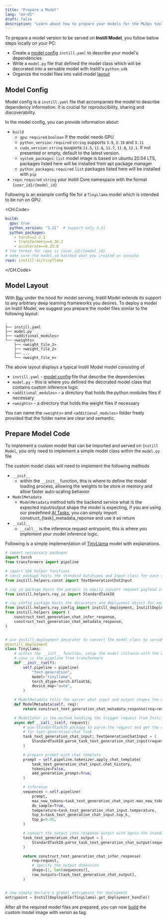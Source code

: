 ```yaml
---
title: "Prepare a Model"
lang: "en-US"
draft: false
description: "Learn about how to prepare your models for the MLOps tool Instill Model https://github.com/instill-ai/model"
---
```


To prepare a model version to be served on **Instill Model**, you follow below steps locally on your PC:

- Create a [model config](#model-config) `instill.yaml` to describe your model's dependencies
- Write a `model.py` file that defined the model class which will be decorated into a servable model with Instill's `python-sdk`
- Organize the model files into valid model [layout](#model-layout)

## Model Config

Model config is a `instill.yaml` file that accompanies the model to describe dependency information. It is crucial for reproducibility, sharing and discoverability.

In the model config, you can provide information about:

- `build`
  - `gpu`: `required` `boolean` If the model needs GPU
  - `python_version`: `required` `string` supports `3.9`, `3.10` and `3.11`
  - `cuda_version`: `string` suuports `11.5`, `11.6`, `11.7`, `11.8`, `12.1`. If not presented or empty, default to the latest version.
  - `system_packages`: `list` model image is based on ubuntu 20.04 LTS, packages listed here will be installed from apt package manager
  - `python_packages`: `required` `list` packages listed here will be installed with `pip`
- `repo`: `required` `string` your Instill Core namespace with the format `{user_id}/{model_id}`

Following is an example config file for a `TinyLlama` model which is intended to be run on GPU

<CH.Code>
```yaml instill.yaml
build:
  gpu: true
  python_version: "3.11"  # support only 3.11
  python_packages:
    - torch==2.2.1
    - transformers==4.36.2
    - accelerate==0.25.0
# the format for repo is {user_id}/{model_id}
# make sure the model id matched what you created on console
repo: instill-ai/tinyllama
```
</CH.Code>

## Model Layout

With [Ray](https://github.com/ray-project/ray) under the hood for model serving, Instill Model extends its support to any arbitrary deep learning frameworks you desires.
To deploy a model on Instill Model, we suggest you prepare the model files similar to the following layout:

```shellscript
.
├── instill.yaml
├── model.py
├── <additional_modules>
└── <weights>
    ├── <weight_file_1>
    ├── <weight_file_2>
    ├── ...
    └── <weight_file_n>
```

The above layout displays a typical Instill Model model consisting of

- `instill.yaml` - [model config](#model-config) file that describe the dependencies
- `model.py` - this is where you defined the decorated model class that contains custom inference logic
- `<additional_modules>` - a directory that holds the python modules files if necessary
- `<weights>` - a directory that holds the weight files if necessary

You can name the `<weights>` and `<additional_modules>` folder freely provided that the folder name are clear and semantic.

## Prepare Model Code

To implement a custom model that can be imported and served on `Instill Model`, you only need to implement a simple model class within the `model.py` file

The custom model class will need to implement the following methods
- `__init__`
  - within the `__init__` function, this is where to define the model loading process, allowing the weights to be store in memory and allow faster auto-scaling behavior
- `ModelMetadata`
  - `ModelMetadata` method tells the backend service what is the expected input/output shape the model is expecting, if you are using our predefined [AI Tasks](/docs/model/ai-task.en.mdx), you can simply import construct_\{task\}_metadata_reponse and use it as return
- `__call__`
  - `__call__` is the inference request entrypoint, this is where you implement your model inference logic.

Following is a simple implementation of [TinyLlama](https://huggingface.co/TinyLlama/TinyLlama-1.1B-Chat-v1.0) model with explanations.

```python
# import neccessary packages
import torch
from transformers import pipeline

# import SDK helper functions
# const package hosts the standard Datatypes and Input class for each standard Instill AI Tasks
from instill.helpers.const import TextGenerationChatInput

# ray_io package hosts the parsers to easily convert request payload into input paramaters, and model outputs to response
from instill.helpers.ray_io import StandardTaskIO

# ray_config package hosts the decorators and deployment object for model class
from instill.helpers.ray_config import instill_deployment, InstillDeployable
from instill.helpers import (
    construct_text_generation_chat_infer_response,
    construct_text_generation_chat_metadata_response,
)


# use instill_deployment decorator to convert the model class to servable model
@instill_deployment
class TinyLlama:
    # within the __init__ function, setup the model instance with the desired framework, in this
    # case is the pipeline from transformers
    def __init__(self):
        self.pipeline = pipeline(
            "text-generation",
            model="tinyllama",
            torch_dtype=torch.bfloat16,
            device_map="auto",
        )

    # ModelMetadata tells the server what input and output shapes the model is expecting
    def ModelMetadata(self, req):
        return construct_text_generation_chat_metadata_response(req=req)

    # ModelInfer is the method handling the trigger request from Instill Model
    async def __call__(self, request):
        # use StandardTaskIO package to parse the request and get the corresponding input
        # for text-generation-chat task
        task_text_generation_chat_input: TextGenerationChatInput = (
            StandardTaskIO.parse_task_text_generation_chat_input(request=request)
        )

        # prepare prompt with chat template
        prompt = self.pipeline.tokenizer.apply_chat_template(
            task_text_generation_chat_input.chat_history,
            tokenize=False,
            add_generation_prompt=True,
        )

        # inference
        sequences = self.pipeline(
            prompt,
            max_new_tokens=task_text_generation_chat_input.max_new_tokens,
            do_sample=True,
            temperature=task_text_generation_chat_input.temperature,
            top_k=task_text_generation_chat_input.top_k,
            top_p=0.95,
        )

        # convert the output into response output with again the StandardTaskIO
        task_text_generation_chat_output = (
            StandardTaskIO.parse_task_text_generation_chat_output(sequences=sequences)
        )

        return construct_text_generation_chat_infer_response(
            req=request,
            # specify the output dimension
            shape=[1, len(sequences)],
            raw_outputs=[task_text_generation_chat_output],
        )


# now simply declare a global entrypoint for deployment
entrypoint = InstillDeployable(TinyLlama).get_deployment_handle()
```

After all the required model files are prepared, you can now [build](build) the custom model image with verion as tag.

